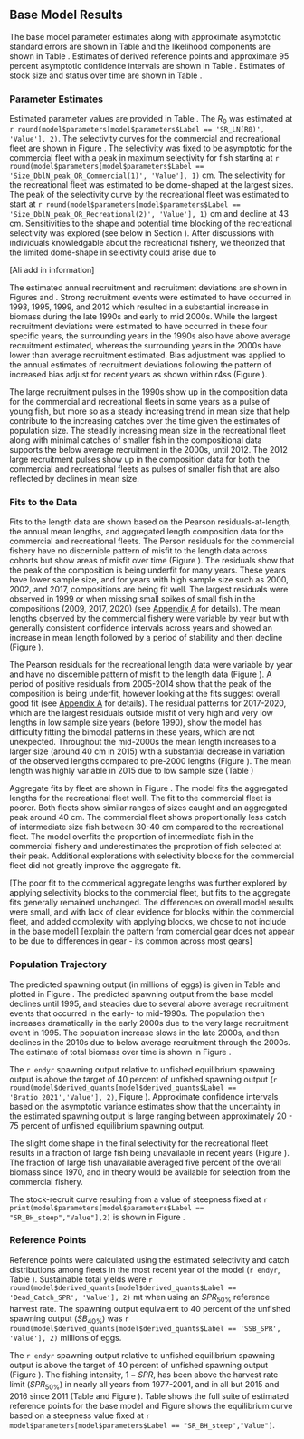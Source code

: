 ## Base Model Results

The base model parameter estimates along with approximate asymptotic standard errors are shown in Table \ref{tab:params} and the likelihood components are shown in Table \ref{tab:likes}. Estimates of derived reference points and approximate 95 percent asymptotic confidence intervals are shown in Table \ref{tab:referenceES}. Estimates of stock size and status over time are shown in Table \ref{tab:timeseries}.

### Parameter Estimates

Estimated parameter values are provided in Table \ref{tab:params}. The $R_0$ was estimated at `r round(model$parameters[model$parameters$Label == 'SR_LN(R0)', 'Value'], 2)`. The selectivity curves for the commercial and recreational fleet are shown in Figure \ref{fig:selex}. The selectivity was fixed to be asymptotic for the commercial fleet with a peak in maximum selectivity for fish starting at `r round(model$parameters[model$parameters$Label == 'Size_DblN_peak_OR_Commercial(1)', 'Value'], 1)` cm. The selectivity for the recreational fleet was estimated to be dome-shaped at the largest sizes. The peak of the selectivity curve by the recreational fleet was estimated to start at `r round(model$parameters[model$parameters$Label == 'Size_DblN_peak_OR_Recreational(2)', 'Value'], 1)` cm and decline at 43 cm. Sensitivities to the shape and potential time blocking of the recreational selectivity was explored (see below in Section \ref{sensitivity-analyses}). After discussions with individuals knowledgable about the recreational fishery, we theorized that the limited dome-shape in selectivity could arise due to 

[Ali add in information]

The estimated annual recruitment and recruitment deviations are shown in Figures \ref{fig:recruits} and \ref{fig:rec-devs}. Strong recruitment events were estimated to have occurred in 1993, 1995, 1999, and 2012 which resulted in a substantial increase in biomass during the late 1990s and early to mid 2000s. While the largest recruitment deviations were estimated to have occurred in these four specific years, the surrounding years in the 1990s also have above average recruitment estimated, whereas the surrounding years in the 2000s have lower than average recruitment estimated. Bias adjustment was applied to the annual estimates of recruitment deviations following the pattern of increased bias adjust for recent years as shown within r4ss (Figure \ref{fig:bias-adj}).

The large recruitment pulses in the 1990s show up in the composition data for the commercial and recreational fleets in some years as a pulse of young fish, but more so as a steady increasing trend in mean size that help contribute to the increasing catches over the time given the estimates of population size. The steadily increasing mean size in the recreational fleet along with minimal catches of smaller fish in the compositional data supports the below average recruitment in the 2000s, until 2012. The 2012 large recruitment pulses show up in the composition data for both the commercial and recreational fleets as pulses of smaller fish that are also reflected by declines in mean size. 

### Fits to the Data

Fits to the length data are shown based on the Pearson residuals-at-length, the annual mean lengths, and aggregated length composition data for the commercial and recreational fleets. The Person residuals for the commercial fishery have no discernible pattern of misfit to the length data across cohorts but show areas of misfit over time (Figure \ref{fig:com-pearson}). The residuals show that the peak of the composition is being underfit for many years. These years have lower sample size, and for years with high sample size such as 2000, 2002, and 2017, compositions are being fit well. The largest residuals were observed in 1999 or when missing small spikes of small fish in the compositions (2009, 2017, 2020) (see [Appendix A](#append_a) for details). The mean lengths observed by the commercial fishery were variable by year but with generally consistent confidence intervals across years and showed an increase in mean length followed by a period of stability and then decline (Figure \ref{fig:com-mean-len-fit}). 

The Pearson residuals for the recreational length data were variable by year and have no discernible pattern of misfit to the length data (Figure \ref{fig:rec-pearson}). A period of positive residuals from 2005-2014 show that the peak of the composition is being underfit, however looking at the fits suggest overall good fit (see [Appendix A](#append_a) for details). The residual patterns for 2017-2020, which are the largest residuals outside misfit of very high and very low lengths in low sample size years (before 1990), show the model has difficulty fitting the bimodal patterns in these years, which are not unexpected. Throughout the mid-2000s the mean length increases to a larger size (around 40 cm in 2015) with a substantial decrease in variation of the observed lengths compared to pre-2000 lengths (Figure \ref{fig:rec-mean-len-fit}). The mean length was highly variable in 2015 due to low sample size (Table \ref{tab:len-samps}) 

Aggregate fits by fleet are shown in Figure \ref{fig:agg-len-fit}. The model fits the aggregated lengths for the recreational fleet well. The fit to the commercial fleet is poorer. Both fleets show similar ranges of sizes caught and an aggregated peak around 40 cm. The commercial fleet shows proportionally less catch of intermediate size fish between 30-40 cm compared to the recreational fleet. The model overfits the proportion of intermediate fish in the commercial fishery and underestimates the proprotion of fish selected at their peak. Additional explorations with selectivity blocks for the commercial fleet did not greatly improve the aggregate fit. 

[The poor fit to the commerical aggregate lengths was further explored by applying selectivity blocks to the commercial fleet, but fits to the aggregate fits generally remained unchanged. The differences on overall model results were small, and with lack of clear evidence for blocks within the commercial fleet, and added complexity with applying blocks, we chose to not include in the base model]
[explain the pattern from comercial gear does not appear to be due to differences in gear - its common across most gears]

### Population Trajectory

The predicted spawning output (in millions of eggs) is given in Table \ref{tab:timeseries} and plotted in Figure \ref{fig:ssb}. The predicted spawning output from the base model declines until 1995, and steadies due to several above average recruitment events that occurred in the early- to mid-1990s. The population then increases dramatically in the early 2000s due to the very large recruitment event in 1995. The population increase slows in the late 2000s, and then declines in the 2010s due to below average recruitment through the 2000s. The estimate of total biomass over time is shown in Figure \ref{fig:tot-bio}.

The `r endyr` spawning output relative to unfished equilibrium spawning output is above the target of 40 percent of unfished spawning output (`r round(model$derived_quants[model$derived_quants$Label == 'Bratio_2021','Value'], 2)`, Figure \ref{fig:depl}). Approximate confidence intervals based on the asymptotic variance estimates show that the uncertainty in the estimated spawning output is large ranging between approximately 20 - 75 percent of unfished equilibrium spawning output. 

The slight dome shape in the final selectivity for the recreational fleet results in a fraction of large fish being unavailable in recent years (Figure \ref{fig:unavail-bio}). The fraction of large fish unavailable averaged five percent of the overall biomass since 1970, and in theory would be available for selection from the commercial fishery.  

The stock-recruit curve resulting from a value of steepness fixed at `r print(model$parameters[model$parameters$Label == "SR_BH_steep","Value"],2)` is shown in Figure \ref{fig:bh-curve}.

### Reference Points

Reference points were calculated using the estimated selectivity and catch distributions among fleets in the most recent year of the model (`r endyr`, Table \ref{tab:referenceES}). Sustainable total yields  were `r round(model$derived_quants[model$derived_quants$Label == 'Dead_Catch_SPR', 'Value'], 2)` mt when using an $SPR_{50\%}$ reference harvest rate. The spawning output equivalent to 40 percent of the unfished spawning output ($SB_{40\%}$) was `r round(model$derived_quants[model$derived_quants$Label == 'SSB_SPR', 'Value'], 2)` millions of eggs. 

The `r endyr` spawning output relative to unfished equilibrium spawning output is above the target of 40 percent of unfished spawning output (Figure \ref{fig:depl}). The fishing intensity, $1-SPR$, has been above the harvest rate limit ($SPR_{50\%}$) in nearly all years from 1977-2001, and in all but 2015 and 2016 since 2011 (Table \ref{tab:timeseries} and Figure \ref{fig:1-spr}). Table \ref{tab:referenceES} shows the full suite of estimated reference points for the base model and Figure \ref{fig:yield} shows the equilibrium curve based on a steepness value fixed at `r model$parameters[model$parameters$Label == "SR_BH_steep","Value"]`.

